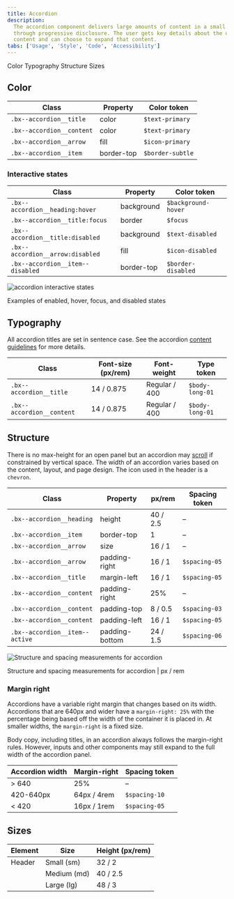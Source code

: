 ```yaml
---
title: Accordion
description:
  The accordion component delivers large amounts of content in a small space
  through progressive disclosure. The user gets key details about the underlying
  content and can choose to expand that content.
tabs: ['Usage', 'Style', 'Code', 'Accessibility']
---
```


<AnchorLinks>

<AnchorLink>Color</AnchorLink>
<AnchorLink>Typography</AnchorLink>
<AnchorLink>Structure</AnchorLink>
<AnchorLink>Sizes</AnchorLink>

</AnchorLinks>

## Color

| Class                     | Property   | Color token      |
| ------------------------- | ---------- | ---------------- |
| `.bx--accordion__title`   | color      | `$text-primary`  |
| `.bx--accordion__content` | color      | `$text-primary`  |
| `.bx--accordion__arrow`   | fill       | `$icon-primary`  |
| `.bx--accordion__item`    | border-top | `$border-subtle` |

### Interactive states

| Class                            | Property   | Color token         |
| -------------------------------- | ---------- | ------------------- |
| `.bx--accordion__heading:hover`  | background | `$background-hover` |
| `.bx--accordion__title:focus`    | border     | `$focus`            |
| `.bx--accordion__title:disabled` | background | `$text-disabled`    |
| `.bx--accordion__arrow:disabled` | fill       | `$icon-disabled`    |
| `.bx--accordion__item--disabled` | border-top | `$border-disabled`  |

<Row>
<Column colLg={12}>

![accordion interactive states](images/accordion-style-2.png)

</Column>
</Row>

<Caption>Examples of enabled, hover, focus, and disabled states</Caption>

## Typography

All accordion titles are set in sentence case. See the accordion
[content guidelines](/components/accordion/usage#content) for more details.

| Class                     | Font-size (px/rem) | Font-weight   | Type token      |
| ------------------------- | ------------------ | ------------- | --------------- |
| `.bx--accordion__title`   | 14 / 0.875         | Regular / 400 | `$body-long-01` |
| `.bx--accordion__content` | 14 / 0.875         | Regular / 400 | `$body-long-01` |

## Structure

There is no max-height for an open panel but an accordion may
[scroll](/components/accordion/usage#scrolling-content) if constrained by
vertical space. The width of an accordion varies based on the content, layout,
and page design. The icon used in the header is a `chevron`.

| Class                          | Property       | px/rem   | Spacing token |
| ------------------------------ | -------------- | -------- | ------------- |
| `.bx--accordion__heading`      | height         | 40 / 2.5 | –             |
| `.bx--accordion__item`         | border-top     | 1        | –             |
| `.bx--accordion__arrow`        | size           | 16 / 1   | –             |
| `.bx--accordion__arrow`        | padding-right  | 16 / 1   | `$spacing-05` |
| `.bx--accordion__title`        | margin-left    | 16 / 1   | `$spacing-05` |
| `.bx--accordion__content`      | padding-right  | 25%      | –             |
| `.bx--accordion__content`      | padding-top    | 8 / 0.5  | `$spacing-03` |
| `.bx--accordion__content`      | padding-left   | 16 / 1   | `$spacing-05` |
| `.bx--accordion__item--active` | padding-bottom | 24 / 1.5 | `$spacing-06` |

<div className="image--fixed">

![Structure and spacing measurements for accordion](images/accordion-style-3.png)

</div>

<Caption>Structure and spacing measurements for accordion | px / rem</Caption>

### Margin right

Accordions have a variable right margin that changes based on its width.
Accordions that are 640px and wider have a `margin-right: 25%` with the
percentage being based off the width of the container it is placed in. At
smaller widths, the `margin-right` is a fixed size.

Body copy, including titles, in an accordion always follows the margin-right
rules. However, inputs and other components may still expand to the full width
of the accordion panel.

| Accordion width | Margin-right | Spacing token |
| --------------- | ------------ | ------------- |
| > 640           | 25%          | –             |
| 420-640px       | 64px / 4rem  | `$spacing-10` |
| < 420           | 16px / 1rem  | `$spacing-05` |

## Sizes

| Element | Size        | Height (px/rem) |
| ------- | ----------- | --------------- |
| Header  | Small (sm)  | 32 / 2          |
|         | Medium (md) | 40 / 2.5        |
|         | Large (lg)  | 48 / 3          |
